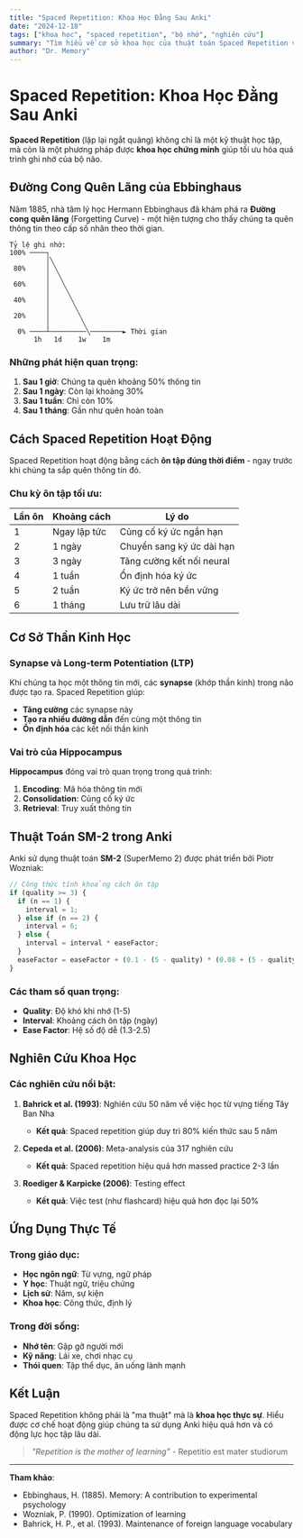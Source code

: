 ```yaml
---
title: "Spaced Repetition: Khoa Học Đằng Sau Anki"
date: "2024-12-18"
tags: ["khoa học", "spaced repetition", "bộ nhớ", "nghiên cứu"]
summary: "Tìm hiểu về cơ sở khoa học của thuật toán Spaced Repetition và cách nó giúp cải thiện khả năng ghi nhớ."
author: "Dr. Memory"
---
```


# Spaced Repetition: Khoa Học Đằng Sau Anki

**Spaced Repetition** (lặp lại ngắt quãng) không chỉ là một kỹ thuật học tập, mà còn là một phương pháp được **khoa học chứng minh** giúp tối ưu hóa quá trình ghi nhớ của bộ não.

## Đường Cong Quên Lãng của Ebbinghaus

Năm 1885, nhà tâm lý học Hermann Ebbinghaus đã khám phá ra **Đường cong quên lãng** (Forgetting Curve) - một hiện tượng cho thấy chúng ta quên thông tin theo cấp số nhân theo thời gian.

```
Tỷ lệ ghi nhớ:
100% ────┐
         │╲
 80%     │ ╲
         │  ╲
 60%     │   ╲
         │    ╲
 40%     │     ╲
         │      ╲
 20%     │       ╲
         │        ╲
  0% ────┴─────────╲────────► Thời gian
      1h   1d    1w    1m
```

### Những phát hiện quan trọng:

1. **Sau 1 giờ**: Chúng ta quên khoảng 50% thông tin
2. **Sau 1 ngày**: Còn lại khoảng 30%
3. **Sau 1 tuần**: Chỉ còn 10%
4. **Sau 1 tháng**: Gần như quên hoàn toàn

## Cách Spaced Repetition Hoạt Động

Spaced Repetition hoạt động bằng cách **ôn tập đúng thời điểm** - ngay trước khi chúng ta sắp quên thông tin đó.

### Chu kỳ ôn tập tối ưu:

| Lần ôn | Khoảng cách | Lý do |
|--------|-------------|-------|
| 1 | Ngay lập tức | Củng cố ký ức ngắn hạn |
| 2 | 1 ngày | Chuyển sang ký ức dài hạn |
| 3 | 3 ngày | Tăng cường kết nối neural |
| 4 | 1 tuần | Ổn định hóa ký ức |
| 5 | 2 tuần | Ký ức trở nên bền vững |
| 6 | 1 tháng | Lưu trữ lâu dài |

## Cơ Sở Thần Kinh Học

### Synapse và Long-term Potentiation (LTP)

Khi chúng ta học một thông tin mới, các **synapse** (khớp thần kinh) trong não được tạo ra. Spaced Repetition giúp:

- **Tăng cường** các synapse này
- **Tạo ra nhiều đường dẫn** đến cùng một thông tin
- **Ổn định hóa** các kết nối thần kinh

### Vai trò của Hippocampus

**Hippocampus** đóng vai trò quan trọng trong quá trình:
1. **Encoding**: Mã hóa thông tin mới
2. **Consolidation**: Củng cố ký ức
3. **Retrieval**: Truy xuất thông tin

## Thuật Toán SM-2 trong Anki

Anki sử dụng thuật toán **SM-2** (SuperMemo 2) được phát triển bởi Piotr Wozniak:

```javascript
// Công thức tính khoảng cách ôn tập
if (quality >= 3) {
  if (n == 1) {
    interval = 1;
  } else if (n == 2) {
    interval = 6;
  } else {
    interval = interval * easeFactor;
  }
  easeFactor = easeFactor + (0.1 - (5 - quality) * (0.08 + (5 - quality) * 0.02));
}
```

### Các tham số quan trọng:
- **Quality**: Độ khó khi nhớ (1-5)
- **Interval**: Khoảng cách ôn tập (ngày)
- **Ease Factor**: Hệ số độ dễ (1.3-2.5)

## Nghiên Cứu Khoa Học

### Các nghiên cứu nổi bật:

1. **Bahrick et al. (1993)**: Nghiên cứu 50 năm về việc học từ vựng tiếng Tây Ban Nha
   - **Kết quả**: Spaced repetition giúp duy trì 80% kiến thức sau 5 năm

2. **Cepeda et al. (2006)**: Meta-analysis của 317 nghiên cứu
   - **Kết quả**: Spaced repetition hiệu quả hơn massed practice 2-3 lần

3. **Roediger & Karpicke (2006)**: Testing effect
   - **Kết quả**: Việc test (như flashcard) hiệu quả hơn đọc lại 50%

## Ứng Dụng Thực Tế

### Trong giáo dục:
- **Học ngôn ngữ**: Từ vựng, ngữ pháp
- **Y học**: Thuật ngữ, triệu chứng
- **Lịch sử**: Năm, sự kiện
- **Khoa học**: Công thức, định lý

### Trong đời sống:
- **Nhớ tên**: Gặp gỡ người mới
- **Kỹ năng**: Lái xe, chơi nhạc cụ
- **Thói quen**: Tập thể dục, ăn uống lành mạnh

## Kết Luận

Spaced Repetition không phải là "ma thuật" mà là **khoa học thực sự**. Hiểu được cơ chế hoạt động giúp chúng ta sử dụng Anki hiệu quả hơn và có động lực học tập lâu dài.

> *"Repetition is the mother of learning"* - Repetitio est mater studiorum

---

**Tham khảo**:
- Ebbinghaus, H. (1885). Memory: A contribution to experimental psychology
- Wozniak, P. (1990). Optimization of learning
- Bahrick, H. P., et al. (1993). Maintenance of foreign language vocabulary